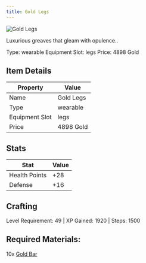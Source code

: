 ```yaml
---
title: Gold Legs
---
```


<div className="flex items-start gap-6 mb-8">
  <div className="flex-shrink-0">
    <img src="/assets/resources/smithing/gold_legs.png" alt="Gold Legs" className="w-24 h-24 border rounded-lg" />
  </div>
  <div className="flex-1">
    <div className="space-y-2">
      <p className="text-lg text-muted-foreground">Luxurious greaves that gleam with opulence..</p>
      <div className="flex flex-wrap gap-4 text-sm">
        <span className="px-2 py-1 bg-green-100 dark:bg-green-900 rounded-md">
          Type: wearable
        </span>
        <span className="px-2 py-1 bg-purple-100 dark:bg-purple-900 rounded-md">
          Equipment Slot: legs
        </span>
        <span className="px-2 py-1 bg-yellow-100 dark:bg-yellow-900 rounded-md">
          Price: 4898 Gold
        </span>
      </div>
    </div>
  </div>
</div>

## Item Details
| Property | Value |
|----------|-------|
| Name | Gold Legs |
| Type | wearable |
| Equipment Slot | legs |
| Price | 4898 Gold |

## Stats
| Stat | Value |
|------|-------|
| Health Points | +28 |
| Defense | +16 |

## Crafting
Level Requirement: 49 | XP Gained: 1920 | Steps: 1500

## Required Materials:
10x [Gold Bar](/docs/resources/individual/gold_bar)

